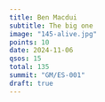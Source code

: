 ```yaml
---
title: Ben Macdui
subtitle: The big one
image: "145-alive.jpg"
points: 10
date: 2024-11-06
qsos: 15
total: 135
summit: "GM/ES-001"
draft: true
---
```


